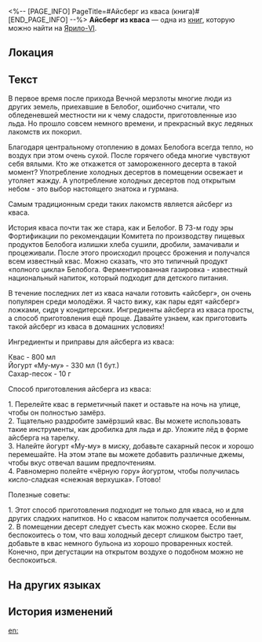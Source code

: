 <%-- [PAGE_INFO]
PageTitle=#Айсберг из кваса (книга)#
[END_PAGE_INFO] --%>
{{Дополнить}}
{{Книга Инфобокс
|id           = 029
|Название     = Айсберг из кваса
|Изображение  = Иконка Книга.png
|Мир          = Ярило-VI
|Томов        = 1
|Автор        = <!--нужно добавить-->
|Описание     = Реклама для журнала о стиле жизни, в котором читателям рекомендуются различные рецепты десертов.
|Том1         = {{tx}}
|Источник1    = {{tx|Отсутствует источник}}
|Персонажи    = 
|Фракции      = 
}}
'''Айсберг из кваса''' — одна из [[Книги|книг]], которую можно найти на [[Ярило-VI]].

==Локация==
{{Отметка карты|<!--название карты-->|<!--id отметки-->}}

==Текст==
{{Размер|+2|<div align="center">Айсберг из кваса</div>}}

В первое время после прихода Вечной мерзлоты многие люди из других земель, приехавшие в Белобог, ошибочно считали, что обледеневшей местности ни к чему сладости, приготовленные изо льда. Но прошло совсем немного времени, и прекрасный вкус ледяных лакомств их покорил.

Благодаря центральному отоплению в домах Белобога всегда тепло, но воздух при этом очень сухой. После горячего обеда многие чувствуют себя вялыми. Кто же откажется от замороженного десерта в такой момент? Употребление холодных десертов в помещении освежает и утоляет жажду. А употребление холодных десертов под открытым небом - это выбор настоящего знатока и гурмана.

Самым традиционным среди таких лакомств является айсберг из кваса.

История кваса почти так же стара, как и Белобог. В 73-м году эры Фортификации по рекомендации Комитета по производству пищевых продуктов Белобога излишки хлеба сушили, дробили, замачивали и процеживали. После этого происходил процесс брожения и получался всем известный квас. Можно сказать, что это типичный продукт «полного цикла» Белобога. Ферментированная газировка - известный национальный напиток, который подходит для детского питания.

В течение последних лет из кваса начали готовить «айсберг», он очень популярен среди молодёжи. Я часто вижу, как пары едят «айсберг» ложками, сидя у кондитерских. Ингредиенты айсберга из кваса просты, а способ приготовления ещё проще. Давайте узнаем, как приготовить такой айсберг из кваса в домашних условиях!

Ингредиенты и приправы для айсберга из кваса:

Квас - 800 мл<br />
Йогурт «Му-му» - 330 мл (1 бут.)<br />
Сахар-песок - 10 г

Способ приготовления айсберга из кваса:

1. Перелейте квас в герметичный пакет и оставьте на ночь на улице, чтобы он полностью замёрз.<br />
2. Тщательно раздробите замёрзший квас. Вы можете использовать такие инструменты, как дробилка для льда и др. Уложите лёд в форме айсберга на тарелку.<br />
3. Налейте йогурт «Му-му» в миску, добавьте сахарный песок и хорошо перемешайте. На этом этапе вы можете добавить различные джемы, чтобы вкус отвечал вашим предпочтениям.<br />
4. Равномерно полейте «чёрную гору» йогуртом, чтобы получилась кисло-сладкая «снежная верхушка». Готово!

Полезные советы:

1. Этот способ приготовления подходит не только для кваса, но и для других сладких напитков. Но с квасом напиток получается особенным.<br />
2. В помещении десерт следует съесть как можно скорее. Если вы беспокоитесь о том, что ваш холодный десерт слишком быстро тает, добавьте в квас немного бульона из хорошо проваренных костей. Конечно, при дегустации на открытом воздухе о подобном можно не беспокоиться.

==На других языках==
{{На других языках
|en   = Rye Bread Soda Iceberg
|zhs  = 黑面包汽水冰山
|zht  = 黑麵包汽水冰山
|ja   = 黒パンソーダかき氷
|ko   = 호밀빵 소다 빙수
|es   = Iceberg de refresco de pan de centeno
|fr   = Soda au pain de seigle glacé
|ru   = Айсберг из кваса
|th   = Rye Bread Soda Iceberg
|vi   = Soda Đá Bào Bánh Mì Đen
|de   = Eisberg mit Roggenbrot-Soda
|id   = Rye Bread Soda Iceberg
|pt   = Raspadinha de Refrigerante de Pão de Centeio
}}

==История изменений==
{{История изменений|3.5}}

[[en:]]